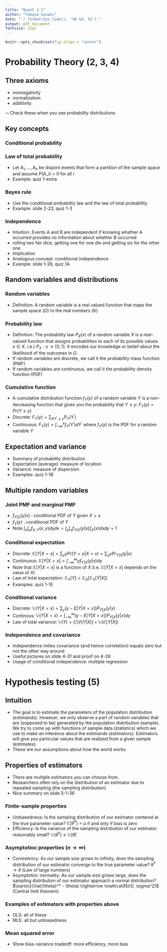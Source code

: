 ```yaml
---
title: "Quant 1-1"
author: "Tomoya Sasaki"
date: "`r format(Sys.time(), '%B %d, %Y')`"
output: pdf_document
fontsize: 12pt
---
```

\newcommand{\indep}{\perp \!\!\! \perp}
\newcommand{\cR}{\mathbb{R}}
\newcommand{\E}{\mathbb{E}}
\newcommand{\V}{\mathbb{V}}
\newcommand{\cN}{\mathcal{N}}
\newcommand{\muhat}{\hat{\mu}}
\newcommand{\thetahat}{\hat{\theta}}

```r
knitr::opts_chunk$set(fig.align = "center")
```

# Probability Theory (2, 3, 4)
## Three axioms
* nonnegativity
* normalization
* additivity 

$\leadsto$  Check these when you see probability distributions

## Key concepts
### Conditional probability
\begin{align*}
P(A | B) = \frac{P(A \cap B)}{P(B)}
\end{align*}

### Law of total probability
* Let $A_1, \dots, A_n$ be disjoint events that form a partition of the sample space and assume P(A_i) > 0 for all $i$
\begin{align*}
P(B) &= P(A_1 \cap B) + P(A_2 \cap B) + \dots + P(A_n \cap B) \\
&= P(B | A_1) P(A_1) + \dots + P(B | A_n) P(A_n) \\
&= \sum_{i = 1}^n P(B | A_i) P(A_i) \\
&= P(B | A) P(A) + P(B | A^C) P(A^C)
\end{align*}
* Example: quiz 1-extra

### Bayes rule 
* Use the conditional probability law and the law of total probability
\begin{align*}
P(A | B) &= \frac{P(A \cap B)}{P(B)} \\
&= \frac{P(A) P(B | A)}{P(B)} \\
&= \frac{P(A) P(B | A)}{\sum_{i = 1}^n P(B | A_i) P(A_i)} \\
&= \frac{P(A) P(B | A)}{P(B | A) P(A) + P(B | A^C) P(A^C)}
\end{align*}
* Example: slide 2-23, quiz 1-3

### Independence
* Intuition: Events A and B are independent if knowing whether A occurred provides no information about whether B occurred 
* rolling two fair dice, getting one for one die and getting six for the other one
\begin{align*}
P(A \cap B) = P(A)P(B) \Leftrightarrow A \indep B
\end{align*}
* Implication
\begin{align*}
P(A) &= P(A | B) = P(A | B^C) \\
P(A \cap B) &= P(A)P(B) = P(A | B) P(B) = P(A | B^C) P(B^C)
\end{align*}
* Analogous concept: conditional independence 
* Example: slide 1-26, quiz 1A

## Random variables and distributions
### Random variables
* Definition: A random variable is a real valued function that maps the sample space ($\Omega$) to the real numbers ($\cR$)

### Probability law
* Definition: The probability law $P_X(x)$ of a random variable $X$ is a real-valued function that assigns probabilities to each of its possible values $x \in X$. i.e.) $P_X: x \rightarrow [0, 1]$. It encodes our knowledge or belief about the likelihood of the outcomes in $\Omega$.
* If random variables are discrete, we call it the probability mass function (PMF)
* If random variables are continuous, we call it the probability density function (PDF)

### Cumulative function
* A cumulative distribution function $f_Y(y)$ of a random variable $Y$ is a non-decreasing function that gives you the probability that 
$Y \leq y$: $F_Y(y) = Pr(Y \leq y)$
* Discrete: $F_Y(y) = \sum_{\forall Y^\prime \leq y} P_Y (Y^\prime)$
* Continuous: $F_Y(y) = \int_{- \infty}^{y} f_Y (Y^\prime) dY^\prime$ where $f_Y(y)$ is the PDF for a random variable $Y$

## Expectation and variance
* Summary of probability distribution
* Expectation (average): measure of location
\begin{align*}
& \text{Discrete: } \E[X] = \sum_x x P_X (x) \\
& \text{Continuous: } \E[X] = \int_{-\infty}^x f_X (x) dx
\end{align*}
* Variance: measure of dispersion
\begin{align*}
\V(X) = \E[(X - \E[X])^2] = \E[X^2 - 2 \E[X] X + \E[X]^2 ] = \E[X^2] - \E[X]^2
\end{align*}
* Examples: quiz 1-1B

## Multiple random variables
### Joint PMF and marginal PMF
* $f_{Y|X} (y|x)$ : conditional PDF of $Y$ given $X= x$
* $f_{Y} (y)$ : conditional PDF of $Y$
* Note $\int_x \int_y f_{X, Y} (x, y) dy dx = \int_y \int_x f_{Y|X} (y|x) f_X(x) dx dy = 1$

### Conditional expectation
* Discrete: $\E[Y|X = x] = \sum_y y Pr(Y = y | X = x) = \sum_y y Pr_{Y|X}(y | x)$
* Continuous: $\E[Y|X = x] = \int_{-\infty}^{\infty} y f_{Y|X}(y | x) dy$
* Note that $\E[Y | X = x]$ is a function of $X$ (i.e. $\E[Y | X = x]$ depends on the value of $X$)
* Law of total expectation: $\E_Y[Y] = \E_X[\E_Y[Y | X]]$
* Examples: quiz 1-1E

### Conditional variance
* Discrete: $\V(Y | X = x) = \sum_y (y - E[Y | X = x]) P_{Y | X} (y | x)$
* Continous: $\V(Y | X = x) = \int_{-\infty}^{\infty} (y - E[Y | X = x]) P_{Y | X} (y | x) dy$
* Law of total variance: $\V(Y) = \E[V(Y|X)] + \V(\E[Y|X])$

### Independence and covariance
* Independence imlies covariance (and hence correlation) equals zero but not the other way around
* Useful pictures on slide 4-31 and proof on 4-28
* Usage of conditional independence: multiple regression

# Hypothesis testing (5)
## Intuition
* The goal is to estimate the parameters of the population distribution (estimands). However, we only observe a part of random variables that are (supposed to be) generated by the population distribution (sample). We try to come up with functions of sample data (statistics) which we use to make an inference about the estimands (estimators). Estimators will give you particular values that are realized from a given sample (estimates).
* These are our assumptions about how the world works

## Properties of estimators
* There are multiple estimators you can choose from. 
* Researchers often rely on the distribution of an estimator due to repeated sampling (the sampling distribution)
* Nice summary on slide 5-1-36

### Finite-sample properties
* Unbiasedness: Is the sampling distribution of our estimator centered at the true parameter value? $\E[\thetahat^*] = \mu$ if and only if bias is zero
* Efficiency: Is the variance of the sampling distribution of our estimator reasonably small? $\V(\thetahat^*) \leq \V(\thetahat)$

### Asymptotioc properties ($n \rightarrow \infty$)
* Consistency: As our sample size grows to infinity, does the sampling distribution of our estimator converge to the true parameter value? $\thetahat^* \rightarrow \theta$ (Law of large numbers)
* Asymptotioc normality: As our sample size grows large, does the sampling distribution of our estimator approach a normal distribution? $\sqrt{n}(\thetahat^* - \theta) \rightarrow \cN(0, \sigma^2)$ (Central limit theorem)

### Examples of estimators with properties above
* OLS: all of these
* MLE: all but unbiasedness

### Mean squared error
* Show bias-variance tradeoff: more efficiency, more bias
\begin{align*}
MSE(\thetahat) = \E[ (\thetahat - \theta)^2  ] = (\E[\thetahat] - \theta) + \V(\thetahat)
\end{align*}